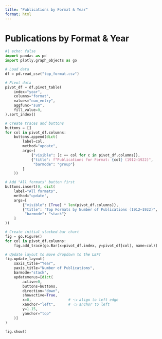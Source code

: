 ```yaml
---
title: "Publications by Format & Year"
format: html
---
```


<h1 class="page-top">Publications by Format & Year</h1>

```python
#| echo: false
import pandas as pd
import plotly.graph_objects as go

# Load data
df = pd.read_csv("top_format.csv")

# Pivot data
pivot_df = df.pivot_table(
    index="year",
    columns="format",
    values="num_entry",
    aggfunc="sum",
    fill_value=0,
).sort_index()

# Create traces and buttons
buttons = []
for col in pivot_df.columns:
    buttons.append(dict(
        label=col,
        method="update",
        args=[
            {"visible": [c == col for c in pivot_df.columns]},
            {"title": f"Publications for Format: {col} (1912–1922)",
             "barmode": "group"}
        ]
    ))

# Add "All formats" button first
buttons.insert(0, dict(
    label="All formats",
    method="update",
    args=[
        {"visible": [True] * len(pivot_df.columns)},
        {"title": "Top Formats by Number of Publications (1912–1922)",
         "barmode": "stack"}
    ]
))

# Create initial stacked bar chart
fig = go.Figure()
for col in pivot_df.columns:
    fig.add_trace(go.Bar(x=pivot_df.index, y=pivot_df[col], name=col))

# Update layout to move dropdown to the LEFT
fig.update_layout(
    xaxis_title="Year",
    yaxis_title="Number of Publications",
    barmode="stack",
    updatemenus=[dict(
        active=0,
        buttons=buttons,
        direction="down",
        showactive=True,
        x=0,                 # 👈 align to left edge
        xanchor="left",      # 👈 anchor to left
        y=1.15,
        yanchor="top"
    )]
)

fig.show()


```